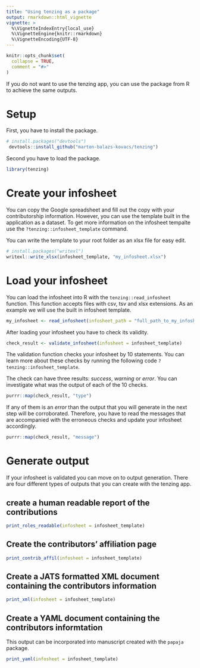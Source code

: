 ```yaml
---
title: "Using tenzing as a package"
output: rmarkdown::html_vignette
vignette: >
  %\VignetteIndexEntry{local_use}
  %\VignetteEngine{knitr::rmarkdown}
  %\VignetteEncoding{UTF-8}
---
```


```r
knitr::opts_chunk$set(
  collapse = TRUE,
  comment = "#>"
)
```

If you do not want to use the tenzing app, you can use the package from R to achieve the same outputs.

# Setup

First, you have to install the package.

```r
# install.packages("devtools")
 devtools::install_github("marton-balazs-kovacs/tenzing")
```

Second you have to load the package.

```r
library(tenzing)
```

# Create your infosheet

You can copy the Google spreadsheet and fill out the copy with your contributorship information. However, you can use the template built in the application as a dataset. To get more information on the infosheet tempalte use the `?tenzing::infosheet_template` command.

You can write the template to your root folder as an xlsx file for easy edit.

```r
# install.packages("writexl")
writexl::write_xlsx(infosheet_template, "my_infosheet.xlsx")
```

# Load your infosheet

You can load the infosheet into R with the `tenzing::read_infosheet` function. This function accepts files with csv, tsv and xlsx extensions.
As an example we will use the built in infosheet template.

```r
my_infosheet <- read_infosheet(infosheet_path = "full_path_to_my_infosheet_with_extension")
```

After loading your infosheet you have to check its validity.

```r
check_result <- validate_infosheet(infosheet = infosheet_template)
```

The validation function checks your infosheet by 10 statements. You can learn more about these checks by running the following code `?tenzing::infosheet_template`.

The check can have three results: _success_, _warning_ or _error_. You can investigate what was the output of each of the 10 checks.

```r
purrr::map(check_result, "type")
```

If any of them is an _error_ than the output that you will generate in the next step will be corroborated. Therefore, you have to read the messages that are accompanied with the erroneous checks and update your infosheet accordingly.

```r
purrr::map(check_result, "message")
```

# Generate output

If your infosheet is validated you can move on to output generation. There are four different types of outputs that you can create with the tenzing app.

## create a human readable report of the contributions

```r
print_roles_readable(infosheet = infosheet_template)
```

## Create the contributors' affiliation page

```r
print_contrib_affil(infosheet = infosheet_template)
```

## Create a JATS formatted XML document containing the contributors information

```r
print_xml(infosheet = infosheet_template)
```

## Create a YAML document containing the contributors informtation

This output can be incorporated into manuscript created with the `papaja` package.

```r
print_yaml(infosheet = infosheet_template)
```

